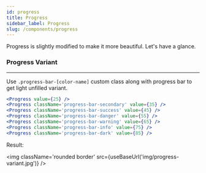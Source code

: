 ```yaml
---
id: progress
title: Progress
sidebar_label: Progress
slug: /components/progress
---
```



<p>Progress is slightly modified to make it more beautiful. Let's have a glance.</p>

### Progress Variant

---

<p>
  Use <code>.progress-bar-[color-name]</code> custom class along with progress bar to get light unfilled variant.
</p>

```jsx
<Progress value={25} />
<Progress className='progress-bar-secondary' value={35} />
<Progress className='progress-bar-success' value={45} />
<Progress className='progress-bar-danger' value={55} />
<Progress className='progress-bar-warning' value={65} />
<Progress className='progress-bar-info' value={75} />
<Progress className='progress-bar-dark' value={85} />
```

<p className='my-4'>Result:</p>

<img className='rounded border' src={useBaseUrl('img/progress-variant.jpg')} />
